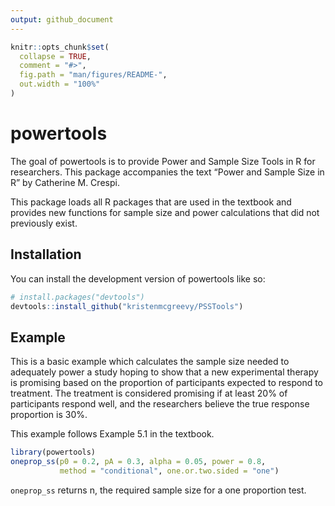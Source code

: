 ```yaml
---
output: github_document
---
```


<!-- README.md is generated from README.Rmd. Please edit that file -->

```r
knitr::opts_chunk$set(
  collapse = TRUE,
  comment = "#>",
  fig.path = "man/figures/README-",
  out.width = "100%"
)
```

# powertools

<!-- badges: start -->
<!-- badges: end -->

The goal of powertools is to provide Power and Sample Size Tools in R for researchers. This package accompanies the text "Power and Sample Size in R" by Catherine M. Crespi. 

This package loads all R packages that are used in the textbook and provides new functions for sample size and power calculations that did not previously exist.

## Installation

You can install the development version of powertools like so:

``` r
# install.packages("devtools")
devtools::install_github("kristenmcgreevy/PSSTools")
```

## Example

This is a basic example which calculates the sample size needed to adequately power a study hoping to show that a new experimental therapy is promising based on the proportion of participants expected to respond to treatment. The treatment is considered promising if at least 20% of participants respond well, and the researchers believe the true response proportion is 30%. 

This example follows Example 5.1 in the textbook. 

```r
library(powertools)
oneprop_ss(p0 = 0.2, pA = 0.3, alpha = 0.05, power = 0.8,
           method = "conditional", one.or.two.sided = "one")
```

`oneprop_ss` returns n, the required sample size for a one proportion test. 
